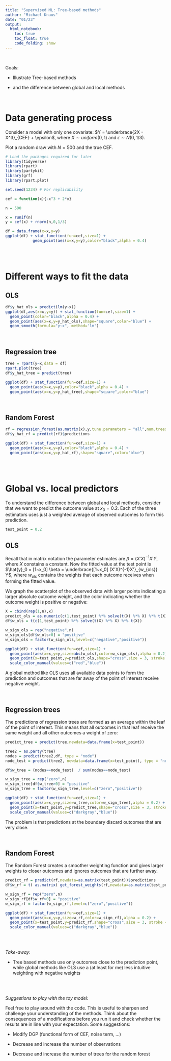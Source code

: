 ---
title: "Supervised ML: Tree-based methods"
author: "Michael Knaus"
date: "01/23"
output: 
  html_notebook:
    toc: true
    toc_float: true
    code_folding: show
---

<br>

Goals:

- Illustrate Tree-based methods

- and the difference between global and local methods

<br>


# Data generating process

Consider a model with only one covariate: $Y = \underbrace{2X - X^3}_{CEF} + \epsilon$, where $X \sim uniform(0,1)$ and $\epsilon \sim N(0,1/3)$.

Plot a random draw with $N=500$ and the true CEF.

```{r message=FALSE}
# Load the packages required for later
library(tidyverse)
library(rpart)
library(partykit)
library(grf)
library(rpart.plot)

set.seed(1234) # For replicability

cef = function(x){-x^3 + 2*x}

n = 500

x = runif(n)
y = cef(x) + rnorm(n,0,1/3)

df = data.frame(x=x,y=y)
ggplot(df) + stat_function(fun=cef,size=1) + 
            geom_point(aes(x=x,y=y),color="black",alpha = 0.4)
```

<br>
<br>

# Different ways to fit the data

## OLS

```{r}
df$y_hat_ols = predict(lm(y~x))
ggplot(df,aes(x=x,y=y)) + stat_function(fun=cef,size=1) + 
  geom_point(color="black",alpha = 0.4) + 
  geom_point(aes(x=x,y=y_hat_ols),shape="square",color="blue") + 
  geom_smooth(formula="y~x", method='lm') 
```

<br>

## Regression tree

```{r}
tree = rpart(y~x,data = df)
rpart.plot(tree)
df$y_hat_tree = predict(tree)

ggplot(df) + stat_function(fun=cef,size=1) + 
  geom_point(aes(x=x,y=y),color="black",alpha = 0.4) +
  geom_point(aes(x=x,y=y_hat_tree),shape="square",color="blue") 
```

<br>

## Random Forest

```{r}
rf = regression_forest(as.matrix(x),y,tune.parameters = "all",num.trees = 2000)
df$y_hat_rf = predict(rf)$predictions

ggplot(df) + stat_function(fun=cef,size=1) + 
  geom_point(aes(x=x,y=y),color="black",alpha = 0.4) +
  geom_point(aes(x=x,y=y_hat_rf),shape="square",color="blue")
```

<br>
<br>

# Global vs. local predictors

To understand the difference between global and local methods, consider that we want to predict the outcome value at $x_0 = 0.2$. Each of the three estimators uses just a weighted average of observed outcomes to form this prediction.

```{r}
test_point = 0.2
```

## OLS

Recall that in matrix notation the parameter estimates are $\beta = (X'X)^{-1}X'Y$, where $X$ constains a constant. Now the fitted value at the test point is $\hat{y}_0 = [1~x_0] \beta = \underbrace{[1~x_0] (X'X)^{-1}X'}_{w_{ols}} Y$, where $w_{ols}$ contains the weights that each outcome receives when forming the fitted value.

We graph the scatterplot of the observed data with larger points indicating a larger absolute outcome weight, and the color indicating whether the outcome weight is positive or negative:

```{r}
X = cbind(rep(1,n),x)
predict_ols = as.numeric(c(1,test_point) %*% solve(t(X) %*% X) %*% t(X) %*% y)
df$w_ols = t(c(1,test_point) %*% solve(t(X) %*% X) %*% t(X))

w_sign_ols = rep("negative",n)
w_sign_ols[df$w_ols>0] = "positive"
w_sign_ols = factor(w_sign_ols,level=c("negative","positive"))

ggplot(df) + stat_function(fun=cef,size=1) + 
  geom_point(aes(x=x,y=y,size=abs(w_ols),color=w_sign_ols),alpha = 0.2) +
  geom_point(x=test_point,y=predict_ols,shape="cross",size = 3, stroke = 2,color="yellow") + 
  scale_color_manual(values=c("red","blue"))
```

A global method like OLS uses all available data points to form the prediction and outcomes that are far away of the point of interest receive negative weight.

<br>

## Regression trees

The predictions of regression trees are formed as an average within the leaf of the point of interest. This means that all outcomes in that leaf receive the same weight and all other outcomes a weight of zero:

```{r}
predict_tree = predict(tree,newdata=data.frame(x=test_point))

tree2 = as.party(tree)
nodes = predict(tree2,df, type = "node")
node_test = predict(tree2, newdata=data.frame(x=test_point), type = "node")

df$w_tree = (nodes==node_test)  / sum(nodes==node_test)

w_sign_tree = rep("zero",n)
w_sign_tree[df$w_tree>0] = "positive"
w_sign_tree = factor(w_sign_tree,level=c("zero","positive"))

ggplot(df) + stat_function(fun=cef,size=1) + 
  geom_point(aes(x=x,y=y,size=w_tree,color=w_sign_tree),alpha = 0.2) +
  geom_point(x=test_point,y=predict_tree,shape="cross",size = 3, stroke = 2,color="yellow") + 
  scale_color_manual(values=c("darkgray","blue"))

```

The problem is that predictions at the boundary discard outcomes that are very close.

<br>


## Random Forest

The Random Forest creates a smoother weighting function and gives larger weights to closer outcomes and ignores outcomes that are further away.

```{r}
predict_rf = predict(rf,newdata=as.matrix(test_point))$predictions
df$w_rf = t( as.matrix( get_forest_weights(rf,newdata=as.matrix(test_point)) ) )

w_sign_rf = rep("zero",n)
w_sign_rf[df$w_rf>0] = "positive"
w_sign_rf = factor(w_sign_rf,level=c("zero","positive"))

ggplot(df) + stat_function(fun=cef,size=1) + 
  geom_point(aes(x=x,y=y,size=w_rf,color=w_sign_rf),alpha = 0.2) +
  geom_point(x=test_point,y=predict_rf,shape="cross",size = 3, stroke = 2,color="yellow") + 
  scale_color_manual(values=c("darkgray","blue"))
```

<br>
<br>

*Take-away*:
 
 - Tree based methods use only outcomes close to the prediction point, while global methods like OLS use a (at least for me) less intuitive weighting with negative weights
 
<br>
<br>
 
 
*Suggestions to play with the toy model*:

Feel free to play around with the code. This is useful to sharpen and challenge your understanding of the methods. Think about the consequences of a modifications before you run it and check whether the results are in line with your expectation. Some suggestions:
 
- Modify DGP (functional form of CEF, noise term, ...)

- Decrease and increase the number of observations

- Decrease and increase the number of trees for the random forest
 